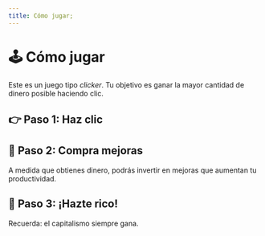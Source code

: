 ```yaml
---
title: Cómo jugar;
---
```


# 🕹️ Cómo jugar

Este es un juego tipo *clicker*. Tu objetivo es ganar la mayor cantidad de dinero posible haciendo clic.

## 👉 Paso 1: Haz clic

<ClickExample client:load/>

## 🚀 Paso 2: Compra mejoras

A medida que obtienes dinero, podrás invertir en mejoras que aumentan tu productividad.

## 💸 Paso 3: ¡Hazte rico!

Recuerda: el capitalismo siempre gana.